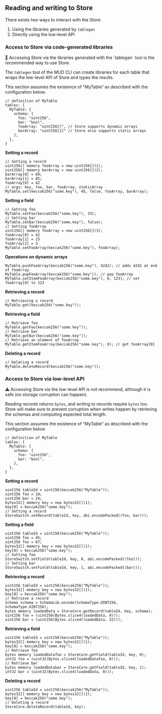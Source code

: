## Reading and writing to Store
There exists two ways to interact with the Store:
1. Using the libraries generated by `tablegen`
2. Directly using the low-level API

### Access to Store via code-generated libraries

<aside>
📢 Accessing Store via the libraries generated with the `tablegen` tool is the recommended way to use Store.

</aside>

The `tablegen` tool of the MUD CLI can create libraries for each table that wraps the low-level API of Store and types the results.

This section assumes the existence of “MyTable” as described with the configuration below.

```tsx
// definition of MyTable
tables: {
  MyTable: {
    schema: {
      foo: "uint256",
      bar: "bool",
      fooArray: "uint256[]", // Store supports dynamic arrays
      barArray: "uint256[2]" // Store also supports static arrays
    },
  },
}
```

**Setting a record**

```solidity
// Setting a record
uint256[] memory fooArray = new uint256[](1);
uint256[] memory barArray = new uint256[](2);
barArray[0] = 69;
barArray[1] = 85;
fooArray[0] = 42
// args: key, foo, bar, fooArray, staticArray
MyTable.set(keccak256("some.key"), 45, false, fooArray, barArray);
```

**Setting a field**

```solidity
// Setting foo
MyTable.setFoo(keccak256("some.key"), 33);
// Setting bar
MyTable.setBar(keccak256("some.key"), false);
// Setting fooArray
uint256[] memory fooArray = new uint256[](3);
fooArray[0] = 42
fooArray[1] = 15
fooArray[2] = 3
MyTable.setFooArray(keccak256("some.key"), fooArray);
```

**Operations on dynamic arrays**

```solidity
MyTable.pushFooArray(keccak256("some.key"), 4242); // adds 4242 at end of fooArray
MyTable.popFooArray(keccak256("some.key")); // pop fooArray
MyTable.setItemFooArray(keccak256("some.key"), 0, 123); // set fooArray[0] to 123
```

**Retrieving a record**

```solidity
// Retrieving a record
MyTable.get(keccak256("some.key"));
```

**Retrieving a field**

```solidity
// Retrieve foo
MyTable.getFoo(keccak256("some.key"));
// Retrieve bar
MyTable.getBar(keccak256("some.key"));
// Retrieve an element of fooArray
MyTable.getItemFooArray(keccak256("some.key"), 0); // get fooArray[0]
```

**Deleting a record**

```solidity
// Deleting a record
MyTable.deleteRecord(keccak256("some.key"));
```

### Access to Store via low-level API

<aside>
⚠️ Accessing Store via the low-level API is not recommend, although it is safe (no storage corruption can happen).
</aside>

Reading records returns `bytes`, and writing to records require `bytes` too. Store will make sure to prevent corruption when writes happen by retrieving the schemas and computing expected total length.

This section assumes the existence of “MyTable” as described with the configuration below.

```tsx
// definition of MyTable
tables: {
  MyTable: {
    schema: {
      foo: "uint256",
      bar: "bool",
    },
  },
}
```

**Setting a record**

```solidity
uint256 tableId = uint256(keccak256("MyTable"));
uint256 foo = 10;
uint256 bar = 24;
bytes32[] memory key = new bytes32[](1);
key[0] = keccak256("some.key");
// Setting a record
StoreSwitch.setRecord(tableId, key, abi.encodePacked((foo, bar)));
```

**Setting a field**

```solidity
uint256 tableId = uint256(keccak256("MyTable"));
uint256 foo = 45;
uint256 foo = 67;
bytes32[] memory key = new bytes32[](1);
key[0] = keccak256("some.key");
// Setting foo
StoreSwitch.setField(tableId, key, 0, abi.encodePacked((foo)));
// Setting bar
StoreSwitch.setField(tableId, key, 1, abi.encodePacked((bar)));
```

**Retrieving a record**

```solidity
uint256 tableId = uint256(keccak256("MyTable"));
bytes32[] memory key = new bytes32[](1);
key[0] = keccak256("some.key");
// Retrieve a record
Schema schema = SchemaLib.encode(SchemaType.UINT256, SchemaType.UINT256);
bytes memory loadedData = StoreCore.getRecord(tableId, key, schema);
uint256 foo = (uint256(Bytes.slice4(loadedData, 0)));
uint256 bar = (uint256(Bytes.slice4(loadedData, 32)));
```

**Retrieving a field**

```solidity
uint256 tableId = uint256(keccak256("MyTable"));
bytes32[] memory key = new bytes32[](1);
key[0] = keccak256("some.key");
// Retrieve foo
bytes memory loadedDatafoo = StoreCore.getField(tableId, key, 0);
int32 foo = (uint32(Bytes.slice4(loadedDatafoo, 0)));
// Retrieve bar
bytes memory loadedDatabar = StoreCore.getField(tableId, key, 1);
int32 bar = (uint32(Bytes.slice4(loadedData, 0)));
```

**Deleting a record**

```solidity
uint256 tableId = uint256(keccak256("MyTable"));
bytes32[] memory key = new bytes32[](1);
key[0] = keccak256("some.key");
// Deleting a record
StoreCore.deleteRecord(tableId, key);
```


